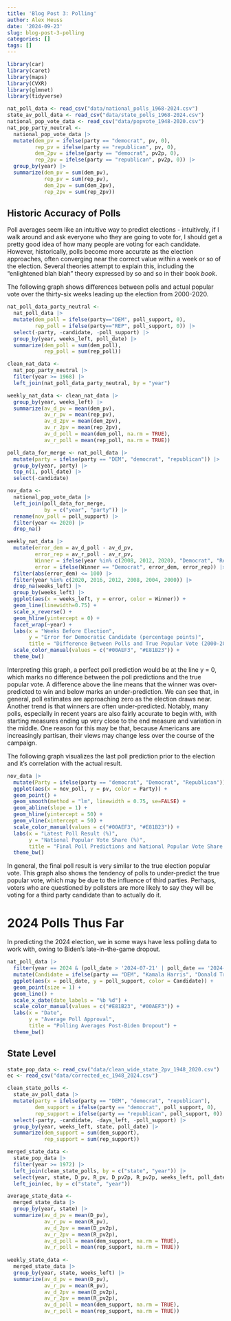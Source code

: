 ```yaml
---
title: 'Blog Post 3: Polling'
author: Alex Heuss
date: '2024-09-23'
slug: blog-post-3-polling
categories: []
tags: []
---
```

```r
library(car)
library(caret)
library(maps)
library(CVXR)
library(glmnet)
library(tidyverse)
```

```r
nat_poll_data <- read_csv("data/national_polls_1968-2024.csv")
state_av_poll_data <- read_csv("data/state_polls_1968-2024.csv")
national_pop_vote_data <- read_csv("data/popvote_1948-2020.csv") 
nat_pop_party_neutral <- 
  national_pop_vote_data |>
  mutate(dem_pv = ifelse(party == "democrat", pv, 0),
         rep_pv = ifelse(party == "republican", pv, 0),
         dem_2pv = ifelse(party == "democrat", pv2p, 0),
         rep_2pv = ifelse(party == "republican", pv2p, 0)) |>
  group_by(year) |>
  summarize(dem_pv = sum(dem_pv),
            rep_pv = sum(rep_pv),
            dem_2pv = sum(dem_2pv),
            rep_2pv = sum(rep_2pv))

```

## Historic Accuracy of Polls

Poll averages seem like an intuitive way to predict elections - intuitively, if I walk around and ask everyone who they are going to vote for, I should get a pretty good idea of how many people are voting for each candidate. However, historically, polls become more accurate as the election approaches, often converging near the correct value within a week or so of the election. Several theories attempt to explain this, including the "enlightened blah blah" theory expressed by so and so in their book *book*.

The following graph shows differences between polls and actual popular vote over the thirty-six weeks leading up the election from 2000-2020. 


```r

nat_poll_data_party_neutral <- 
  nat_poll_data |>
  mutate(dem_poll = ifelse(party=="DEM", poll_support, 0),
         rep_poll = ifelse(party=="REP", poll_support, 0)) |>
  select(-party, -candidate, -poll_support) |>
  group_by(year, weeks_left, poll_date) |>
  summarize(dem_poll = sum(dem_poll),
            rep_poll = sum(rep_poll))

clean_nat_data <- 
  nat_pop_party_neutral |>
  filter(year >= 1968) |>
  left_join(nat_poll_data_party_neutral, by = "year")

weekly_nat_data <- clean_nat_data |>
  group_by(year, weeks_left) |>
  summarize(av_d_pv = mean(dem_pv),
            av_r_pv = mean(rep_pv),
            av_d_2pv = mean(dem_2pv),
            av_r_2pv = mean(rep_2pv),
            av_d_poll = mean(dem_poll, na.rm = TRUE),
            av_r_poll = mean(rep_poll, na.rm = TRUE))

poll_data_for_merge <- nat_poll_data |> 
  mutate(party = ifelse(party == "DEM", "democrat", "republican")) |>
  group_by(year, party) |> 
  top_n(1, poll_date) |> 
  select(-candidate)

nov_data <- 
  national_pop_vote_data |> 
  left_join(poll_data_for_merge,
            by = c("year", "party")) |>
  rename(nov_poll = poll_support) |>
  filter(year <= 2020) |>
  drop_na()
```

```r
weekly_nat_data |>
  mutate(error_dem = av_d_poll - av_d_pv, 
         error_rep = av_r_poll - av_r_pv,
         Winner = ifelse(year %in% c(2008, 2012, 2020), "Democrat", "Republican"),
         error = ifelse(Winner == "Democrat", error_dem, error_rep)) |>
  filter(abs(error_dem) <= 100) |>
  filter(year %in% c(2020, 2016, 2012, 2008, 2004, 2000)) |>
  drop_na(weeks_left) |>
  group_by(weeks_left) |>
  ggplot(aes(x = weeks_left, y = error, color = Winner)) +
  geom_line(linewidth=0.75) +
  scale_x_reverse() +
  geom_hline(yintercept = 0) +
  facet_wrap(~year) +
  labs(x = "Weeks Before Election",
       y = "Error for Democratic Candidate (percentage points)",
       title = "Difference Between Polls and True Popular Vote (2000-2020)") +
  scale_color_manual(values = c("#00AEF3", "#E81B23")) +
  theme_bw()

```
Interpreting this graph, a perfect poll prediction would be at the line y = 0, which marks no difference between the poll predictions and the true popular vote. A difference above the line means that the winner was over-predicted to win and below marks an under-prediction. We can see that, in general, poll estimates are approaching zero as the election draws near. Another trend is that winners are often under-predicted. Notably, many polls, especially in recent years are also fairly accurate to begin with, with starting measures ending up very close to the end measure and variation in the middle. One reason for this may be that, because Americans are increasingly partisan, their views may change less over the course of the campaign.

The following graph visualizes the last poll prediction prior to the election and it's correlation with the actual result.

```r

nov_data |>
  mutate(Party = ifelse(party == "democrat", "Democrat", "Republican")) |>
  ggplot(aes(x = nov_poll, y = pv, color = Party)) +
  geom_point() + 
  geom_smooth(method = "lm", linewidth = 0.75, se=FALSE) +
  geom_abline(slope = 1) + 
  geom_hline(yintercept = 50) +
  geom_vline(xintercept = 50) +
  scale_color_manual(values = c("#00AEF3", "#E81B23")) +
  labs(x = "Latest Poll Result (%)", 
       y = "National Popular Vote Share (%)", 
       title = "Final Poll Predictions and National Popular Vote Share (1968-2020)") +
  theme_bw()


```
In general, the final poll result is very similar to the true election popular vote. This graph also shows the tendency of polls to under-predict the true popular vote, which may be due to the influence of third parties. Perhaps, voters who are questioned by pollsters are more likely to say they will be voting for a third party candidate than to actually do it. 

# 2024 Polls Thus Far

In predicting the 2024 election, we in some ways have less polling data to work with, owing to Biden's late-in-the-game dropout.

```r
nat_poll_data |> 
  filter(year == 2024 & (poll_date > '2024-07-21' | poll_date == '2024-07-21')) |> 
  mutate(Candidate = ifelse(party == "DEM", "Kamala Harris", "Donald Trump")) |>
  ggplot(aes(x = poll_date, y = poll_support, color = Candidate)) +
  geom_point(size = 1) + 
  geom_line() + 
  scale_x_date(date_labels = "%b %d") + 
  scale_color_manual(values = c("#E81B23", "#00AEF3")) +
  labs(x = "Date",
       y = "Average Poll Approval", 
       title = "Polling Averages Post-Biden Dropout") + 
  theme_bw()
```


## State Level
```r
state_pop_data <- read_csv("data/clean_wide_state_2pv_1948_2020.csv")
ec <- read_csv("data/corrected_ec_1948_2024.csv")
```


```r
clean_state_polls <- 
  state_av_poll_data |>
  mutate(party = ifelse(party == "DEM", "democrat", "republican"),
         dem_support = ifelse(party == "democrat", poll_support, 0),
         rep_support = ifelse(party == "republican", poll_support, 0)) |>
  select(-party, -candidate, -days_left, -poll_support) |>
  group_by(year, weeks_left, state, poll_date) |>
  summarize(dem_support = sum(dem_support),
            rep_support = sum(rep_support))

merged_state_data <- 
  state_pop_data |>
  filter(year >= 1972) |>
  left_join(clean_state_polls, by = c("state", "year")) |>
  select(year, state, D_pv, R_pv, D_pv2p, R_pv2p, weeks_left, poll_date, dem_support, rep_support) |>
  left_join(ec, by = c("state", "year"))

average_state_data <- 
  merged_state_data |>
  group_by(year, state) |>
  summarize(av_d_pv = mean(D_pv),
            av_r_pv = mean(R_pv),
            av_d_2pv = mean(D_pv2p),
            av_r_2pv = mean(R_pv2p),
            av_d_poll = mean(dem_support, na.rm = TRUE),
            av_r_poll = mean(rep_support, na.rm = TRUE))
  
weekly_state_data <- 
  merged_state_data |>
  group_by(year, state, weeks_left) |>
  summarize(av_d_pv = mean(D_pv),
            av_r_pv = mean(R_pv),
            av_d_2pv = mean(D_pv2p),
            av_r_2pv = mean(R_pv2p),
            av_d_poll = mean(dem_support, na.rm = TRUE),
            av_r_poll = mean(rep_support, na.rm = TRUE))

```
